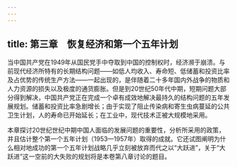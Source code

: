 ```yaml
---
---
---
```

title: 第三章　恢复经济和第一个五年计划
---



当中国共产党在1949年从国民党手中夺取到中国的控制权时，经济濒于崩溃。与前现代经济所特有的长期结构问题——如低人均收入、寿命短、低储蓄和投资比率及占优势的传统生产方法——一起出现的，是伴随着二十多年国内外战争的物质和人力资源的损失以及极度的通货膨胀。但是到20世纪50年代中期，短期问题大部分得到解决，中国共产党正在完成一个卓有成效地解决最持久的结构问题的五年发展规划。储蓄和投资比率急剧增长；由于实现了阻止传染病和寄生虫病蔓延的公共卫生计划，人的寿命已开始延长；在工业中，现代技术正被大规模地采用。

本章探讨20世纪世纪中期中国人面临的发展问题的重要性，分析所采用的政策，并且估计整个第一个五年计划（1953—1957年）取得的成就。它还试图阐明为什么相对地成功的第一个五年计划战略几乎立刻被放弃而代之以“大跃进”，关于“大跃进”这一空前的大失败的规划将是本卷第八章讨论的题目。